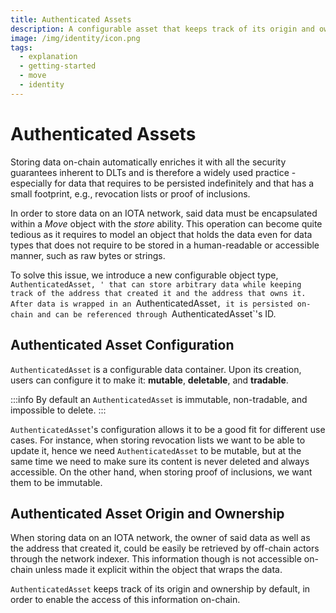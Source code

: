 ```yaml
---
title: Authenticated Assets
description: A configurable asset that keeps track of its origin and owner.
image: /img/identity/icon.png
tags:
  - explanation
  - getting-started
  - move
  - identity
---
```


# Authenticated Assets

Storing data on-chain automatically enriches it with all the security guarantees inherent to DLTs and is therefore
a widely used practice - especially for data that requires to be persisted indefinitely and that has a small footprint,
e.g., revocation lists or proof of inclusions.

In order to store data on an IOTA network, said data must be encapsulated within a _Move_ object with the _store_ ability.
This operation can become quite tedious as it requires to model an object that holds the data even for data types that does not 
require to be stored in a human-readable or accessible manner, such as raw bytes or strings.

To solve this issue, we introduce a new configurable object type, `AuthenticatedAsset, ' that can store arbitrary
data while keeping track of the address that created it and the address that owns it. After data is wrapped in an
`AuthenticatedAsset`, it is persisted on-chain and can be referenced through `AuthenticatedAsset`'s ID.

## Authenticated Asset Configuration

`AuthenticatedAsset` is a configurable data container. Upon its creation, users can configure it to make it: **mutable**,
**deletable**, and **tradable**.

:::info
By default an `AuthenticatedAsset` is immutable, non-tradable, and impossible to delete.
:::

`AuthenticatedAsset`'s configuration allows it to be a good fit for different use cases. For instance, when storing revocation
lists we want to be able to update it, hence we need `AuthenticatedAsset` to be mutable, but at the same time we need to make
sure its content is never deleted and always accessible. 
On the other hand, when storing proof of inclusions, we want them to be immutable.

## Authenticated Asset Origin and Ownership

When storing data on an IOTA network, the owner of said data as well as the address that created it, could be easily be
retrieved by off-chain actors through the network indexer. This information though is not accessible on-chain unless made it
explicit within the object that wraps the data. 

`AuthenticatedAsset` keeps track of its origin and ownership by default, in order to enable the access of this information
on-chain.
